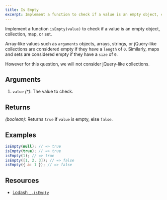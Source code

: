 ```yaml
---
title: Is Empty
excerpt: Implement a function to check if a value is an empty object, collection, map, or set
---
```


Implement a function `isEmpty(value)` to check if a value is an empty object, collection, map, or set.

Array-like values such as `arguments` objects, arrays, strings, or jQuery-like collections are considered empty if they have a `length` of `0`. Similarly, maps and sets are considered empty if they have a `size` of `0`.

However for this question, we will not consider jQuery-like collections.

## Arguments

1. `value` _(\*)_: The value to check.

## Returns

_(boolean)_: Returns `true` if `value` is empty, else `false`.

## Examples

```js
isEmpty(null); // => true
isEmpty(true); // => true
isEmpty(1); // => true
isEmpty([1, 2, 3]); // => false
isEmpty({ a: 1 }); // => false
```

## Resources

- [Lodash `_.isEmpty`](https://lodash.com/docs/#isEmpty)
